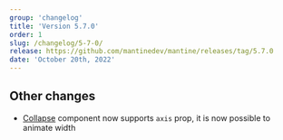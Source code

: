 ```yaml
---
group: 'changelog'
title: 'Version 5.7.0'
order: 1
slug: /changelog/5-7-0/
release: https://github.com/mantinedev/mantine/releases/tag/5.7.0
date: 'October 20th, 2022'
---
```


## Other changes

- [Collapse](https://mantine.dev/core/collapse/) component now supports `axis` prop, it is now possible to animate width
